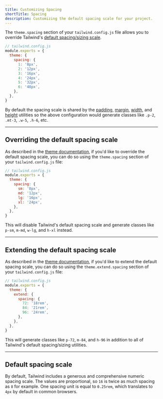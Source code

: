 ```yaml
---
title: Customizing Spacing
shortTitle: Spacing
description: Customizing the default spacing scale for your project.
---
```



The `theme.spacing` section of your `tailwind.config.js` file allows you to override Tailwind's [default spacing/sizing scale](#default-spacing-scale).

```js
// tailwind.config.js
module.exports = {
  theme: {
    spacing: {
      1: '8px',
      2: '12px',
      3: '16px',
      4: '24px',
      5: '32px',
      6: '48px',
    },
  },
}
```

By default the spacing scale is shared by the [padding](/docs/padding), [margin](/docs/margin), [width](/docs/width), and [height](/docs/height) utilities so the above configuration would generate classes like `.p-2`, `.mt-3`, `.w-5`, `.h-6`, etc.

---

## Overriding the default spacing scale

As described in the [theme documentation](/docs/theme#overriding-the-default-theme), if you'd like to override the default spacing scale, you can do so using the `theme.spacing` section of your `tailwind.config.js` file:

```js
// tailwind.config.js
module.exports = {
  theme: {
    spacing: {
      sm: '8px',
      md: '12px',
      lg: '16px',
      xl: '24px',
    },
  },
}
```

This will disable Tailwind's default spacing scale and generate classes like `p-sm`, `m-md`, `w-lg`, and `h-xl` instead.

---

## Extending the default spacing scale

As described in the [theme documentation](/docs/theme#extending-the-default-theme), if you'd like to extend the default spacing scale, you can do so using the `theme.extend.spacing` section of your `tailwind.config.js` file:

```js
// tailwind.config.js
module.exports = {
  theme: {
    extend: {
      spacing: {
        72: '18rem',
        84: '21rem',
        96: '24rem',
      },
    },
  },
}
```

This will generate classes like `p-72`, `m-84`, and `h-96` in addition to all of Tailwind's default spacing/sizing utilities.

---

## Default spacing scale

By default, Tailwind includes a generous and comprehensive numeric spacing scale. The values are proportional, so `16` is twice as much spacing as `8` for example. One spacing unit is equal to `0.25rem`, which translates to `4px` by default in common browsers.

<SpacingScale />

